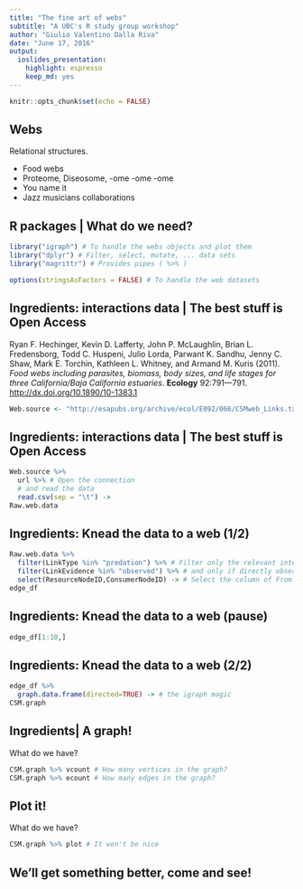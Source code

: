 ```yaml
---
title: "The fine art of webs"
subtitle: "A UBC's R study group workshop"
author: "Giulio Valentino Dalla Riva"
date: "June 17, 2016"
output: 
  ioslides_presentation: 
    highlight: espresso
    keep_md: yes
---
```


```r
knitr::opts_chunk$set(echo = FALSE)
```

## Webs

Relational structures.

- Food webs
- Proteome, Diseosome, -ome -ome -ome
- You name it
- Jazz musicians collaborations

## R packages | What do we need?

```r
library("igraph") # To handle the webs objects and plot them
library("dplyr") # Filter, select, mutate, ... data sets
library("magrittr") # Provides pipes ( %>% )

options(stringsAsFactors = FALSE) # To handle the web datasets
```

## Ingredients: interactions data | The best stuff is Open Access

Ryan F. Hechinger, Kevin D. Lafferty, John P. McLaughlin, Brian L. Fredensborg, Todd C. Huspeni, Julio Lorda, Parwant K. Sandhu, Jenny C. Shaw, Mark E. Torchin, Kathleen L. Whitney, and Armand M. Kuris (2011). *Food webs including parasites, biomass, body sizes, and life stages for three California/Baja California estuaries*. **Ecology** 92:791---791. <http://dx.doi.org/10.1890/10-1383.1>

```r
Web.source <- "http://esapubs.org/archive/ecol/E092/066/CSMweb_Links.txt"
```

## Ingredients: interactions data | The best stuff is Open Access

```r
Web.source %>%
  url %>% # Open the connection
  # and read the data
  read.csv(sep = "\t") ->
Raw.web.data
```


## Ingredients: Knead the data to a web (1/2)

```r
Raw.web.data %>%
  filter(LinkType %in% "predation") %>% # Filter only the relevant interactions
  filter(LinkEvidence %in% "observed") %>% # and only if directly observed
  select(ResourceNodeID,ConsumerNodeID) -> # Select the column of From and To
edge_df
```

## Ingredients: Knead the data to a web (pause)

```r
edge_df[1:10,]
```

## Ingredients: Knead the data to a web (2/2)

```r
edge_df %>%
  graph.data.frame(directed=TRUE) -> # the igraph magic
CSM.graph
```

## Ingredients| A graph!

What do we have?

```r
CSM.graph %>% vcount # How many vertices in the graph?
CSM.graph %>% ecount # How many edges in the graph?
```

## Plot it!

What do we have?

```r
CSM.graph %>% plot # It won't be nice
```

## We'll get something better, come and see!